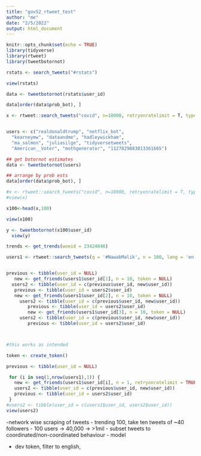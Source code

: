 ```yaml
---
title: "gov52_rtweet_test"
author: "me"
date: "2/5/2022"
output: html_document
---
```


```r
knitr::opts_chunk$set(echo = TRUE)
library(tidyverse)
library(rtweet)
library(tweetbotornot)

```


```r


rstats <- search_tweets("#rstats") 


```
```r
view(rstats)

data <- tweetbotornot(rstats$user_id) 

data[order(data$prob_bot), ]

x <- rtweet::search_tweets("covid", n=18000, retryonratelimit = T, type = "mixed")



```


```r


users <- c("realdonaldtrump", "netflix_bot",
  "kearneymw", "dataandme", "hadleywickham",
  "ma_salmon", "juliasilge", "tidyversetweets", 
  "American__Voter", "mothgenerator", "1127829883013361665")

## get botornot estimates
data <- tweetbotornot(users)

## arrange by prob ests
data[order(data$prob_bot), ]

```
```r
#x <- rtweet::search_tweets("covid", n=18000, retryonratelimit = T, type = "mixed", lang = 'en')
#view(x)

x100<-head(x,100)

view(x100)

y <- tweetbotornot(x100$user_id) 
  view(y)
```




```r
trends <- get_trends(woeid = 23424848)

```


```r

users1 <- rtweet::search_tweets(q = '#NawabMalik', n = 100, lang = 'en', token = NULL)



```

```r

previous <- tibble(user_id = NULL) 
   new <- get_friends(users1$user_id[1], n = 10, token = NULL)
  users2 <- tibble(user_id = c(previous$user_id, new$user_id))
   previous <- tibble(user_id = users2$user_id)
   new <- get_friends(users1$user_id[2], n = 10, token = NULL)
     users2 <- tibble(user_id = c(previous$user_id, new$user_id))
        previous <- tibble(user_id = users2$user_id)
        new <- get_friends(users1$user_id[3], n = 10, token = NULL)
     users2 <- tibble(user_id = c(previous$user_id, new$user_id))
        previous <- tibble(user_id = users2$user_id)



#this works as intended


```
```r
token <- create_token()
```


```r

previous <- tibble(user_id = NULL)  

 for (i in seq(1,nrow(users1),1)) {
   new <- get_friends(users1$user_id[i], n = 1, retryonratelimit = TRUE)
   users2 <- tibble(user_id = c(previous$user_id, new$user_id))
   previous <- tibble(user_id = users2$user_id)
 }
#users2 <- tibble(user_id = c(users1$user_id, users2$user_id))
view(users2)


```





-network wise scraping of tweets 
  - trending 100, take ten tweets of ~40 followers
   - 100 users -> 40,000 -> >1mil
- subset tweets to coordinated/non-coordinated behaviour
- model

+ dev token, filter to english,


